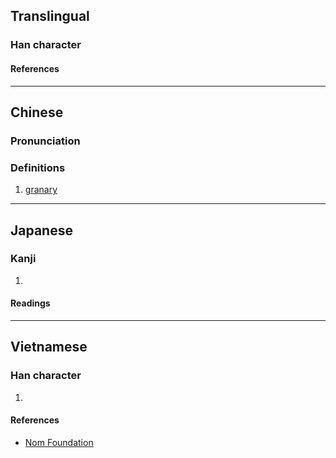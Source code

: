 {{character info/new}}
==Translingual==

===Han character===
{{Han char|rn=53|rad=广|as=11|sn=14|four=00248|canj=IGSK,IQSK|ids=⿸广敖}}

====References====
{{Han ref|kx=0349.330|dkj=09460|dj=0661.030|hdz=20894.140|uh=5ED2}}

----

==Chinese==
{{zh-forms}}

===Pronunciation===
{{zh-pron
|m=áo
|m-s=
|dg=
|c=ngou4
|c-t=
|g=
|h=pfs=
|j=
|mb=
|md=
|mn=
|mn-t=
|w=
|x=
|mc=y
|oc=y
|cat=n
}}

===Definitions===
{{zh-hanzi}}

# {{lb|zh|literary}} [[granary]]

----

==Japanese==

===Kanji===
{{ja-kanji|grade=|rs=广11}}

# {{defn|lang=ja|sort=广11}}

====Readings====
{{ja-readings
|on=ごう
}}

----

==Vietnamese==

===Han character===
{{vi-readings|rs=广11|reading=ngao}}

# {{defn|lang=vi|sort=广11}}

====References====
* [http://nomfoundation.org/common/nom_details.php?codepoint=5ed2 Nom Foundation]